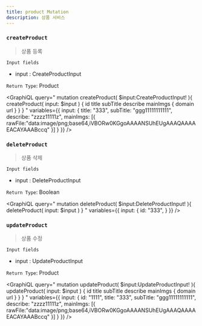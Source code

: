 ```yaml
---
title: product Mutation
description: 상품 서비스 
---
```



### `createProduct`
> 상품 등록


`Input fields`
* input : <Link to="/input/product/#CreateProductInput">CreateProductInput</Link>

`Return Type`: <Link to="/object/product/#Product">Product</Link>

<GraphiQL
  query="
  mutation createProduct( $input:CreateProductInput! ){
    createProduct( input: $input ) {
      id
      title
      subTitle
      describe
      mainImgs {
        domain
        url
      }
    }
  }
  "
  variables={{
    input: {
      title: "333", 
      subTitle: "ggg11111111111", 
      describe: "zzzz11111z", 
      mainImgs: [{
        rawFile:"data:image/png;base64,iVBORw0KGgoAAAANSUhEUgAAAQAAAAEACAYAAABccq"
      }]
    }
  }}
/>


### `deleteProduct`
> 상품 삭제


`Input fields`
* input : <Link to="/input/product/#DeleteProductInput">DeleteProductInput</Link>

`Return Type`: Boolean

<GraphiQL
  query="
  mutation deleteProduct( $input:DeleteProductInput! ){
    deleteProduct( input: $input )
  }
  "
  variables={{
    input: {
      id: "333", 
    }
  }}
/>


### `updateProduct`
> 상품 수정


`Input fields`
* input : <Link to="/input/product/#UpdateProductInput">UpdateProductInput</Link>

`Return Type`: <Link to="/object/product/#Product">Product</Link>

<GraphiQL
  query="
  mutation updateProduct( $input:UpdateProductInput! ){
    updateProduct( input: $input ) {
      id
      title
      subTitle
      describe
      mainImgs {
        domain
        url
      }
    }
  }
  "
  variables={{
    input: {
      id: "1111",
      title: "333", 
      subTitle: "ggg11111111111", 
      describe: "zzzz11111z", 
      mainImgs: [{
        rawFile:"data:image/png;base64,iVBORw0KGgoAAAANSUhEUgAAAQAAAAEACAYAAABccq"
      }]
    }
  }}
/>
